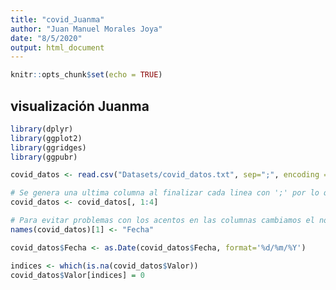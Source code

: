 ```yaml
---
title: "covid_Juanma"
author: "Juan Manuel Morales Joya"
date: "8/5/2020"
output: html_document
---
```


```r
knitr::opts_chunk$set(echo = TRUE)
```

## visualización Juanma

```r

library(dplyr)
library(ggplot2)
library(ggridges)
library(ggpubr)

covid_datos <- read.csv("Datasets/covid_datos.txt", sep=";", encoding = "UTF-8")

# Se genera una ultima columna al finalizar cada linea con ';' por lo que la eliminamos
covid_datos <- covid_datos[, 1:4]

# Para evitar problemas con los acentos en las columnas cambiamos el nombre de la primera
names(covid_datos)[1] <- "Fecha"

covid_datos$Fecha <- as.Date(covid_datos$Fecha, format='%d/%m/%Y')

indices <- which(is.na(covid_datos$Valor))
covid_datos$Valor[indices] = 0

```